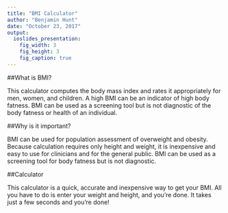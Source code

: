 ```yaml
---
title: "BMI Calculator"
author: "Benjamin Hunt"
date: "October 23, 2017"
output: 
  ioslides_presentation:
    fig_width: 3
    fig_height: 3
    fig_caption: true
---
```


##What is BMI?

This calculator computes the body mass index and rates it appropriately for men, women, and children. A high BMI can be an indicator of high body fatness. BMI can be used as a screening tool but is not diagnostic of the body fatness or health of an individual.

##Why is it important?

BMI can be used for population assessment of overweight and obesity. Because calculation requires only height and weight, it is inexpensive and easy to use for clinicians and for the general public. BMI can be used as a screening tool for body fatness but is not diagnostic.


##Calculator

This calculator is a quick, accurate and inexpensive way to get your BMI. All you have to do is enter your weight and height, and you're done. It takes just a few seconds and you're done!